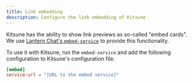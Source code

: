 ```yaml
---
title: Link embedding
description: Configure the link embedding of Kitsune
---
```


Kitsune has the ability to show link previews as so-called "embed cards".  
We use [Lantern Chat's `embed-service`](https://github.com/Lantern-chat/embed-service/) to provide this functionality.

To use it with Kitsune, run the `embed-service` and add the following configuration to Kitsune's configuration file:

```toml
[embed]
service-url = "[URL to the embed service]"
```
